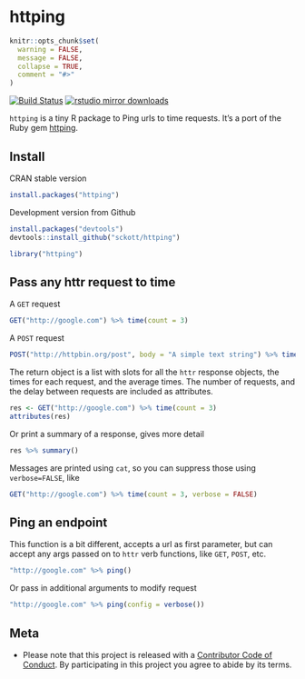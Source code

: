 httping
=======

```r
knitr::opts_chunk$set(
  warning = FALSE,
  message = FALSE,
  collapse = TRUE,
  comment = "#>"
)
```

[![Build Status](https://travis-ci.org/sckott/httping.svg)](https://travis-ci.org/sckott/httping)
[![rstudio mirror downloads](http://cranlogs.r-pkg.org/badges/httping?color=C9A115)](https://github.com/metacran/cranlogs.app)

`httping` is a tiny R package to Ping urls to time requests. It's a port of the Ruby gem [httping](https://github.com/jpignata/httping).

## Install

CRAN stable version

```r
install.packages("httping")
```

Development version from Github

```r
install.packages("devtools")
devtools::install_github("sckott/httping")
```

```r
library("httping")
```

## Pass any httr request to time

A `GET` request

```r
GET("http://google.com") %>% time(count = 3)
```

A `POST` request

```r
POST("http://httpbin.org/post", body = "A simple text string") %>% time(count = 3)
```

The return object is a list with slots for all the `httr` response objects, the times for each request, and the average times. The number of requests, and
the delay between requests are included as attributes.

```r
res <- GET("http://google.com") %>% time(count = 3)
attributes(res)
```

Or print a summary of a response, gives more detail

```r
res %>% summary()
```

Messages are printed using `cat`, so you can suppress those using `verbose=FALSE`, like

```r
GET("http://google.com") %>% time(count = 3, verbose = FALSE)
```


## Ping an endpoint

This function is a bit different, accepts a url as first parameter, but can accept any args passed on to `httr` verb functions, like `GET`, `POST`,  etc.

```r
"http://google.com" %>% ping()
```

Or pass in additional arguments to modify request

```r
"http://google.com" %>% ping(config = verbose())
```

## Meta

* Please note that this project is released with a [Contributor Code of Conduct](CONDUCT.md). By participating in this project you agree to abide by its terms.
